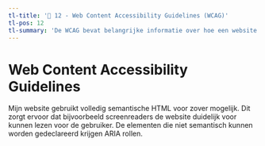 ```yaml
---
tl-title: '🎨 12 - Web Content Accessibility Guidelines (WCAG)'
tl-pos: 12
tl-summary: 'De WCAG bevat belangrijke informatie over hoe een website moet worden geschreven zodat deze door iedereen kan worden bekeken'
---
```



# Web Content Accessibility Guidelines

Mijn website gebruikt volledig semantische HTML voor zover mogelijk. Dit zorgt ervoor dat bijvoorbeeld
screenreaders de website duidelijk voor kunnen lezen voor de gebruiker. De elementen die niet semantisch
kunnen worden gedeclareerd krijgen ARIA rollen.

